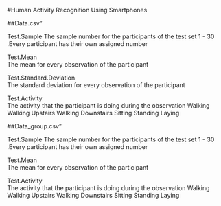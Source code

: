#Human Activity Recognition Using Smartphones

##Data.csv"

Test.Sample
        The sample number for the participants of the test set
                1 - 30 .Every participant has their own assigned number

Test.Mean  
        The mean for every observation of the participant  

Test.Standard.Deviation  
        The standard deviation for every observation of the participant  
        
Test.Activity  
        The activity that the participant is doing during the observation
        Walking
        Walking Upstairs
        Walking Downstairs
        Sitting
        Standing
        Laying
        
##Data_group.csv"

Test.Sample
        The sample number for the participants of the test set
                1 - 30 .Every participant has their own assigned number

Test.Mean  
        The mean for every observation of the participant  

Test.Activity  
        The activity that the participant is doing during the observation
        Walking
        Walking Upstairs
        Walking Downstairs
        Sitting
        Standing
        Laying

